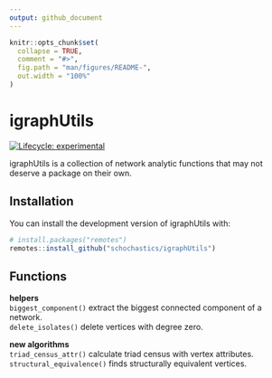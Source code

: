 ```yaml
---
output: github_document
---
```


<!-- README.md is generated from README.Rmd. Please edit that file -->

```r
knitr::opts_chunk$set(
  collapse = TRUE,
  comment = "#>",
  fig.path = "man/figures/README-",
  out.width = "100%"
)
```
# igraphUtils

<!-- badges: start -->
[![Lifecycle: experimental](https://img.shields.io/badge/lifecycle-experimental-orange.svg)](https://www.tidyverse.org/lifecycle/#experimental)
<!-- badges: end -->

igraphUtils is a collection of network analytic functions that may not deserve a package on their own.

## Installation

You can install the development version of igraphUtils with:

```r
# install.packages("remotes")
remotes::install_github("schochastics/igraphUtils")
```

## Functions

**helpers**  
`biggest_component()` extract the biggest connected component of a network.  
`delete_isolates()` delete vertices with degree zero.

**new algorithms**  
`triad_census_attr()` calculate triad census with vertex attributes.  
`structural_equivalence()` finds structurally equivalent vertices.
